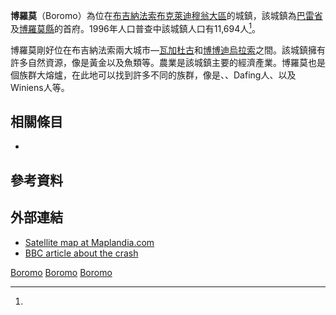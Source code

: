 {{Infobox settlement
|name = 博羅莫
|settlement_type = 
|native_name = Boromo
|nickname = 
|image_skyline = 
|image_size = 
|image_caption =
|image_flag = 
|image_seal = 
|seal_size =
|image_map = 
|map_caption = 
|pushpin_map = Burkina Faso
|pushpin_map_caption = 博羅莫在布基納法索的位置
|coordinates_region = 
|subdivision_type = 國家
|subdivision_name = {{flag|Burkina Faso}}
|subdivision_type1 = 大區
|subdivision_name1 = [[布克萊迪穆翁大區|布克萊迪穆翁大區]]
|subdivision_type2 = [[布吉納法索行政區劃|省]]
|subdivision_name2 = [[巴雷省|巴雷省]]
|subdivision_type3 = [[縣_(布吉納法索)|縣]]
|subdivision_name3 = [[博羅莫縣|博羅莫縣]]
|leader_title = 
|leader_name = 
|established_title = 
|established_date = 
|area_total_km2 = 
|population_as_of = 1996
|population_footnotes =<ref name=IC>[http://www.inforoute-communale.gov.bf/list_vill/bm.htm Burkinabé government inforoute communale] {{webarchive|url=https://web.archive.org/web/20080124133758/http://www.inforoute-communale.gov.bf/list_vill/bm.htm |date=2008-01-24 }}</ref>
|population_total = 11,694
|population_density_km2 =
|population_blank1_title = 民族
|population_blank1 = 
|timezone =GMT
|coordinates_display = inline,title
|utc_offset = +0
|latd=11
|latm=45
|lats=00
|latNS=N
|longd=2
|longm=56
|longs=00
|longEW=W
|website = 
}}

'''博羅莫'''（Boromo）為位在[[布吉納法索|布吉納法索]][[布克萊迪穆翁大區|布克萊迪穆翁大區]]的城鎮，該城鎮為[[巴雷省|巴雷省]]及[[博羅莫縣|博羅莫縣]]的首府。1996年人口普查中該城鎮人口有11,694人<ref name=IC/>。

博羅莫剛好位在布吉納法索兩大城市—[[瓦加杜古|瓦加杜古]]和[[博博迪烏拉索|博博迪烏拉索]]之間。該城鎮擁有許多自然資源，像是黃金以及魚類等。農業是該城鎮主要的經濟產業。博羅莫也是個族群大熔爐，在此地可以找到許多不同的族群，像是{{le|莫西人|Mossi people}}、{{le|朱拉人|Dyula people}}、Dafing人、{{le|布波人|Bobo people}}以及Winiens人等。

== 相關條目 ==
* {{le|布吉納法索車站列表|Railway stations in Burkina Faso}}

==參考資料==
{{Reflist}}

==外部連結==
* [http://www.maplandia.com/burkina-faso/mou-houn/bana/bana/ Satellite map at Maplandia.com] {{Wayback|url=http://www.maplandia.com/burkina-faso/mou-houn/bana/bana/ |date=20160304070459 }}
* [http://news.bbc.co.uk/2/hi/africa/7731261.stm BBC article about the crash] {{Wayback|url=http://news.bbc.co.uk/2/hi/africa/7731261.stm |date=20200603161151 }}

{{巴雷省}}

[[Category:布基纳法索城市|Boromo]]
[[Category:布克萊迪穆翁大區聚居地|Boromo]]
[[Category:巴雷省|Boromo]]

{{BurkinaFaso-geo-stub}}